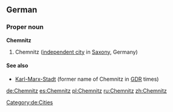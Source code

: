 ==German==
{{wikipedia}}
{{wikipedia|lang=de}}
===Proper noun===
'''Chemnitz'''
# Chemnitz ([[independent city]] in [[Saxony]], Germany)
====See also====
*[[Karl-Marx-Stadt]] (former name of Chemnitz in [[GDR]] times)
[[Category:de:Cities]]

[[de:Chemnitz]]
[[es:Chemnitz]]
[[pl:Chemnitz]]
[[ru:Chemnitz]]
[[zh:Chemnitz]]